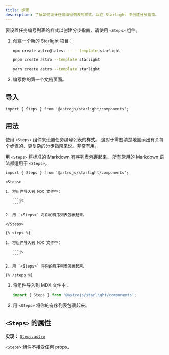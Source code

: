 ```yaml
---
title: 步骤
description: 了解如何设计任务编号列表的样式，以在 Starlight 中创建分步指南。
---
```



要设置任务编号列表的样式以创建分步指南，请使用 `<Steps>` 组件。


<Preview>

<Steps slot="preview">

1. 创建一个新的 Starlight 项目：

   <Tabs syncKey="pkg">

   <TabItem label="npm">

   ```sh
   npm create astro@latest -- --template starlight
   ```

   </TabItem>

   <TabItem label="pnpm">

   ```sh
   pnpm create astro --template starlight
   ```

   </TabItem>

   <TabItem label="Yarn">

   ```sh
   yarn create astro --template starlight
   ```

   </TabItem>

   </Tabs>

2. 编写你的第一个文档页面。

</Steps>

</Preview>

## 导入

```tsx
import { Steps } from '@astrojs/starlight/components';
```

## 用法

使用 `<Steps>` 组件来设置任务编号列表的样式。
这对于需要清楚地显示出有关每个步骤的、更复杂的分步指南来说，非常有用。

用 `<Steps>` 将标准的 Markdown 有序列表包裹起来。
所有常用的 Markdown 语法都适用于 `<Steps>`。

<Preview>

````mdx
import { Steps } from '@astrojs/starlight/components';

<Steps>

1. 将组件导入到 MDX 文件中：

   ```js
   ```

2. 用 `<Steps>` 将你的有序列表包裹起来。

</Steps>
````

<Fragment slot="markdoc">

````markdoc
{% steps %}

1. 将组件导入到 MDX 文件中：

   ```js
   ```

2. 用 `<Steps>` 将你的有序列表包裹起来。

{% /steps %}
````

</Fragment>

<Steps slot="preview">

1. 将组件导入到 MDX 文件中：

   ```js
   import { Steps } from '@astrojs/starlight/components';
   ```

2. 用 `<Steps>` 将你的有序列表包裹起来。

</Steps>

</Preview>

## `<Steps>` 的属性

**实现：** [`Steps.astro`](https://github.com/withastro/starlight/blob/main/packages/starlight/user-components/Steps.astro)

`<Steps>` 组件不接受任何 props。

